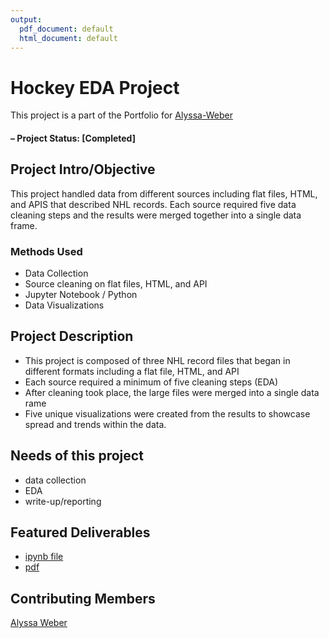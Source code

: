 ```yaml
---
output:
  pdf_document: default
  html_document: default
---
```

# Hockey EDA Project

This project is a part of the Portfolio for [Alyssa-Weber](https://github.com/Alyssa-Weber/Portfolio.git)

#### -- Project Status: [Completed]

## Project Intro/Objective

This project handled data from different sources including flat files, HTML, and APIS that described NHL records. Each source required five data cleaning steps and the results were merged together into a single data frame. 

### Methods Used

-   Data Collection
-   Source cleaning on flat files, HTML, and API
-   Jupyter Notebook / Python
-   Data Visualizations

## Project Description

-   This project is composed of three NHL record files that began in different formats including a flat file, HTML, and API
-   Each source required a minimum of five cleaning steps (EDA)
-   After cleaning took place, the large files were merged into a single data rame
-   Five unique visualizations were created from the results to showcase spread and trends within the data. 

## Needs of this project

-   data collection
-   EDA
-   write-up/reporting

## Featured Deliverables

-   [ipynb file](https://github.com/Alyssa-Weber/Portfolio/blob/main/%235%20-%20Hockey%20EDA%20Project/Hockey%20EDA%20Project.ipynb)
-   [pdf](https://github.com/Alyssa-Weber/Portfolio/blob/main/%235%20-%20Hockey%20EDA%20Project/Hockey%20EDA%20Project.pdf)

## Contributing Members

[Alyssa Weber](https://github.com/Alyssa-Weber)
